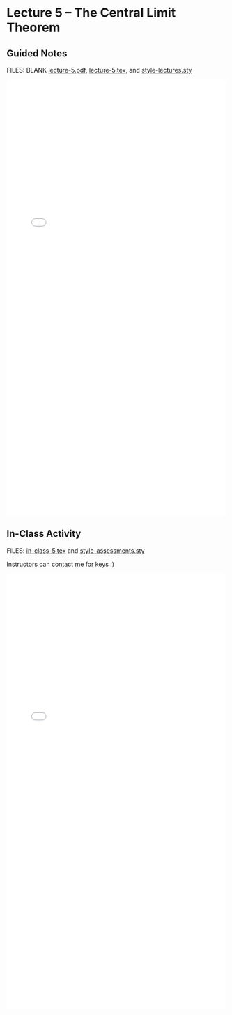 # Lecture 5 -- The Central Limit Theorem {.unnumbered}

## Guided Notes

FILES: BLANK [lecture-5.pdf](https://github.com/coltongearhart/math321/blob/main/lectures/lecture-5.pdf), [lecture-5.tex](https://github.com/coltongearhart/math321/blob/main/lectures/lecture-5.tex), and [style-lectures.sty](https://github.com/coltongearhart/math321/blob/main/lectures/style-lectures.sty)

<embed src="lectures/lecture-5-COMPLETED.pdf" type="application/pdf" width="100%" height="1000px"></embed>

## In-Class Activity

FILES: [in-class-5.tex](https://github.com/coltongearhart/math321/blob/main/assessments/in-class-5.tex) and [style-assessments.sty](https://github.com/coltongearhart/math321/blob/main/assessments/style-assessments.sty)

Instructors can contact me for keys :)

<embed src="assessments/in-class-5.pdf" type="application/pdf" width="100%" height="1000px"></embed>